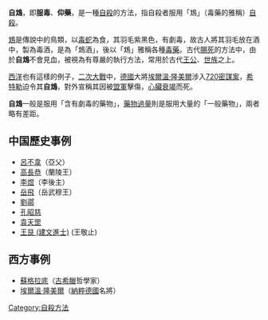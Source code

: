 {{unreferenced|time=2015-05-27T23:35:48+00:00}}
'''自鴆'''，即'''服毒'''、'''仰藥'''，是一種[[自殺|自殺]]的方法，指自殺者服用「鴆」（毒藥的雅稱）[[自殺|自殺]]。

[[鴆|鴆]]是傳說中的鳥類，以[[毒蛇|毒蛇]]為食，其羽毛紫黑色，有劇毒，故古人將其羽毛放在酒中，製為毒酒，是為「鴆酒」，後以「鴆」雅稱各種[[毒藥|毒藥]]。古代[[賜死|賜死]]的方法中，由於'''自鴆'''不會見血，被視為有尊嚴的執行方法，常用於古代[[王公|王公]]、[[世族|世族]]之上。

[[西洋|西洋]]也有這樣的例子，[[二次大戰|二次大戰]]中，[[德國|德國]]大將[[埃爾溫·隆美爾|埃爾溫·隆美爾]]涉入[[7月20日密谋案|720密謀案]]，[[阿道夫·希特勒|希特勒]]迫令其'''自鴆'''，對外宣稱其因被[[盟軍|盟軍]]擊傷，[[心臟衰竭|心臟衰竭]]而死。

'''自鴆'''一般是服用「含有劇毒的藥物」，[[藥物過量|藥物過量]]則是服用大量的「一般藥物」，兩者略有差距。

==中国歷史事例==
*[[呂不韋|呂不韋]]（亞父）
*[[高長恭|高長恭]]（蘭陵王）
*[[李煜|李煜]]（李後主）
*[[岳飛|岳飛]]（岳武穆王）
*[[劉鄩|劉鄩]]
*[[孔昭慈|孔昭慈]]
*[[袁天罡|袁天罡]]
*[[王艮_(建文進士)|王艮 (建文進士)]] (王敬止)

==西方事例==
*[[蘇格拉底|蘇格拉底]]（[[古希臘|古希臘]]哲學家）
*[[埃爾溫·隆美爾|埃爾溫·隆美爾]]（[[納粹德國|納粹德國]]名將）

{{自殺方式}}


[[Category:自殺方法|Category:自殺方法]]